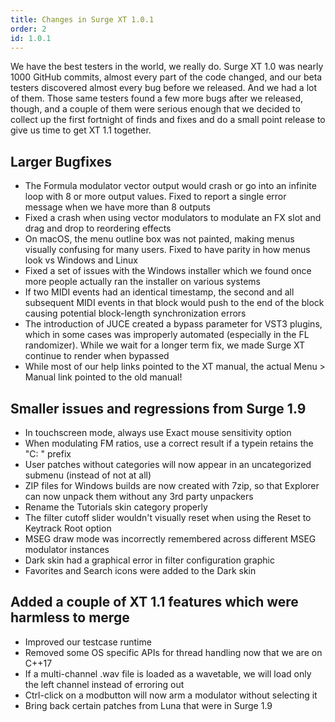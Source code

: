 ```yaml
---
title: Changes in Surge XT 1.0.1
order: 2
id: 1.0.1
---
```


We have the best testers in the world, we really do. Surge XT 1.0 was nearly 1000 GitHub commits, almost every
part of the code changed, and our beta testers discovered almost every bug before we released. And we had
a lot of them. Those same testers found a few more bugs after we released, though, and a couple of them
were serious enough that we decided to collect up the first fortnight of finds and fixes and do a small point
release to give us time to get XT 1.1 together.

## Larger Bugfixes

-   The Formula modulator vector output would crash or go into an infinite loop with 8 or more output values. Fixed to report a single error message when we have more than 8 outputs
-   Fixed a crash when using vector modulators to modulate an FX slot and drag and drop to reordering effects
-   On macOS, the menu outline box was not painted, making menus visually confusing for many users. Fixed to have parity in how menus look vs Windows and Linux
-   Fixed a set of issues with the Windows installer which we found once more people actually ran the installer on various systems
-   If two MIDI events had an identical timestamp, the second and all subsequent MIDI events in that block would push to the end of the block causing potential block-length synchronization errors
-   The introduction of JUCE created a bypass parameter for VST3 plugins, which in some cases was improperly automated (especially in the FL randomizer). While we wait for a longer term fix, we made Surge XT continue to render when bypassed
-   While most of our help links pointed to the XT manual, the actual Menu > Manual link pointed to the old manual!

## Smaller issues and regressions from Surge 1.9

-   In touchscreen mode, always use Exact mouse sensitivity option
-   When modulating FM ratios, use a correct result if a typein retains the "C: " prefix
-   User patches without categories will now appear in an uncategorized submenu (instead of not at all)
-   ZIP files for Windows builds are now created with 7zip, so that Explorer can now unpack them without any 3rd party unpackers
-   Rename the Tutorials skin category properly
-   The filter cutoff slider wouldn't visually reset when using the Reset to Keytrack Root option
-   MSEG draw mode was incorrectly remembered across different MSEG modulator instances
-   Dark skin had a graphical error in filter configuration graphic
-   Favorites and Search icons were added to the Dark skin

## Added a couple of XT 1.1 features which were harmless to merge

-   Improved our testcase runtime
-   Removed some OS specific APIs for thread handling now that we are on C++17
-   If a multi-channel .wav file is loaded as a wavetable, we will load only the left channel instead of erroring out
-   Ctrl-click on a modbutton will now arm a modulator without selecting it
-   Bring back certain patches from Luna that were in Surge 1.9
